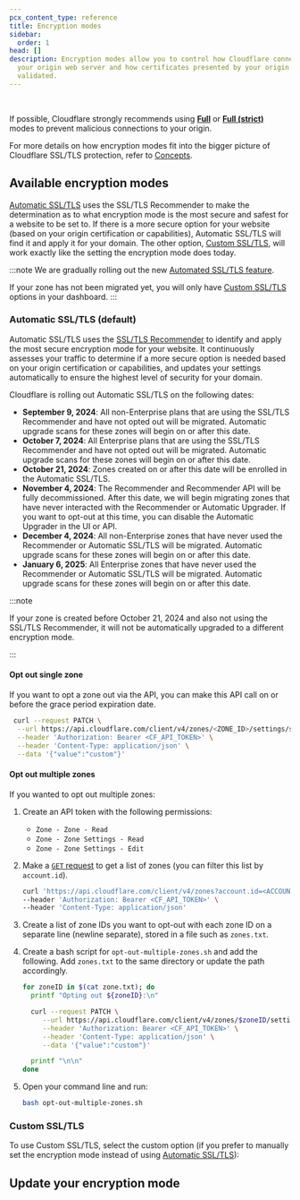 ```yaml
---
pcx_content_type: reference
title: Encryption modes
sidebar:
  order: 1
head: []
description: Encryption modes allow you to control how Cloudflare connects to
  your origin web server and how certificates presented by your origin are
  validated.
---
```



<Render file="encryption-mode-definition" /> <br />

If possible, Cloudflare strongly recommends using [**Full**](/ssl/origin-configuration/ssl-modes/full/) or [**Full (strict)**](/ssl/origin-configuration/ssl-modes/full-strict/) modes to prevent malicious connections to your origin.

For more details on how encryption modes fit into the bigger picture of Cloudflare SSL/TLS protection, refer to [Concepts](/ssl/concepts/#ssltls-certificate).

## Available encryption modes

[Automatic SSL/TLS](#automatic-ssltls-default) uses the SSL/TLS Recommender to make the determination as to what encryption mode is the most secure and safest for a website to be set to. If there is a more secure option for your website (based on your origin certification or capabilities), Automatic SSL/TLS will find it and apply it for your domain. The other option, [Custom SSL/TLS](#custom-ssltls), will work exactly like the setting the encryption mode does today.

:::note
We are gradually rolling out the new [Automated SSL/TLS feature](#automatic-ssltls-default).

If your zone has not been migrated yet, you will only have [Custom SSL/TLS](#custom-ssltls) options in your dashboard.
:::

### Automatic SSL/TLS (default)

Automatic SSL/TLS uses the [SSL/TLS Recommender](/ssl/origin-configuration/ssl-tls-recommender/) to identify and apply the most secure encryption mode for your website. It continuously assesses your traffic to determine if a more secure option is needed based on your origin certification or capabilities, and updates your settings automatically to ensure the highest level of security for your domain.

Cloudflare is rolling out Automatic SSL/TLS on the following dates:

- **September 9, 2024**: All non-Enterprise plans that are using the SSL/TLS Recommender and have not opted out will be migrated. Automatic upgrade scans for these zones will begin on or after this date.
- **October 7, 2024**: All Enterprise plans that are using the SSL/TLS Recommender and have not opted out will be migrated. Automatic upgrade scans for these zones will begin on or after this date.
- **October 21, 2024**: Zones created on or after this date will be enrolled in the Automatic SSL/TLS.
- **November 4, 2024**: The Recommender and Recommender API will be fully decommissioned. After this date, we will begin migrating zones that have never interacted with the Recommender or Automatic Upgrader. If you want to opt-out at this time, you can disable the Automatic Upgrader in the UI or API.
- **December 4, 2024**: All non-Enterprise zones that have never used the Recommender or Automatic SSL/TLS will be migrated. Automatic upgrade scans for these zones will begin on or after this date.
- **January 6, 2025**: All Enterprise zones that have never used the Recommender or Automatic SSL/TLS will be migrated. Automatic upgrade scans for these zones will begin on or after this date.

:::note

If your zone is created before October 21, 2024 and also not using the SSL/TLS Recommender, it will not be automatically upgraded to a different encryption mode.

:::

#### Opt out single zone

If you want to opt a zone out via the API, you can make this API call on or before the grace period expiration date.

```bash
 curl --request PATCH \
  --url https://api.cloudflare.com/client/v4/zones/<ZONE_ID>/settings/ssl_automatic_mode \
  --header 'Authorization: Bearer <CF_API_TOKEN>' \
  --header 'Content-Type: application/json' \
  --data '{"value":"custom"}'
```

#### Opt out multiple zones

If you wanted to opt out multiple zones:

1. Create an API token with the following permissions:
   - `Zone - Zone - Read`
   - `Zone - Zone Settings - Read`
   - `Zone - Zone Settings - Edit`
2. Make a [`GET` request](/api/operations/zones-get) to get a list of zones (you can filter this list by `account.id`).

   ```bash "account.id=<ACCOUNT_ID>"
   curl 'https://api.cloudflare.com/client/v4/zones?account.id=<ACCOUNT_ID>' \
   --header 'Authorization: Bearer <CF_API_TOKEN>' \
   --header 'Content-Type: application/json'
   ```

3. Create a list of zone IDs you want to opt-out with each zone ID on a separate line (newline separate), stored in a file such as `zones.txt`.
4. Create a bash script for `opt-out-multiple-zones.sh` and add the following. Add `zones.txt` to the same directory or update the path accordingly.

   ```bash title="opt-out-multiple-zones.sh"
   for zoneID in $(cat zone.txt); do
     printf "Opting out ${zoneID}:\n"

     curl --request PATCH \
   		--url https://api.cloudflare.com/client/v4/zones/$zoneID/settings/ssl_automatic_mode \
   		--header 'Authorization: Bearer <CF_API_TOKEN>' \
   		--header 'Content-Type: application/json' \
   		--data '{"value":"custom"}'

     printf "\n\n"
   done
   ```

5. Open your command line and run:

   ```bash
   bash opt-out-multiple-zones.sh
   ```

### Custom SSL/TLS

To use Custom SSL/TLS, select the custom option (if you prefer to manually set the encryption mode instead of using [Automatic SSL/TLS](#automatic-ssltls-default)):

<DirectoryListing descriptions />

## Update your encryption mode

<Tabs syncKey="dashPlusAPI"> <TabItem label="Dashboard">

<Render file="change-encryption-mode-dash" />

</TabItem> <TabItem label="API">

<Render file="change-encryption-mode-api" />

</TabItem> </Tabs>

<Render file="configuration-rule-promotion" product="rules" />
